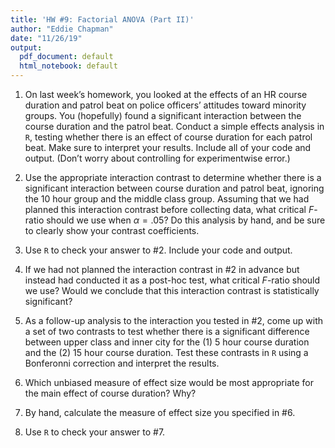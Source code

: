 ```yaml
---
title: 'HW #9: Factorial ANOVA (Part II)'
author: "Eddie Chapman"
date: "11/26/19"
output:
  pdf_document: default
  html_notebook: default
---
```


1. On last week’s homework, you looked at the effects of an HR course duration and patrol beat on police officers’ attitudes toward minority groups. You (hopefully) found a significant interaction between the course duration and the patrol beat. Conduct a simple effects analysis in `R`, testing whether there is an effect of course duration for each patrol beat. Make sure to interpret your results. Include all of your code and output. (Don’t worry about controlling for experimentwise error.)

2. Use the appropriate interaction contrast to determine whether there is a significant interaction between course duration and patrol beat, ignoring the 10 hour group and the middle class group. Assuming that we had planned this interaction contrast before collecting data, what critical *F*-ratio should we use when $\alpha = .05$? Do this analysis by hand, and be sure to clearly show your contrast coefficients.

3. Use `R` to check your answer to #2. Include your code and output.

4. If we had not planned the interaction contrast in #2 in advance but instead had conducted it as a post-hoc test, what critical *F*-ratio should we use? Would we conclude that this interaction contrast is statistically significant?

5. As a follow-up analysis to the interaction you tested in #2, come up with a set of two contrasts to test whether there is a significant difference between upper class and inner city for the (1) 5 hour course duration and the (2) 15 hour course duration. Test these contrasts in `R` using a Bonferonni correction and interpret the results.

6. Which unbiased measure of effect size would be most appropriate for the main effect of course duration? Why?

7. By hand, calculate the measure of effect size you specified in #6.

8. Use `R` to check your answer to #7.